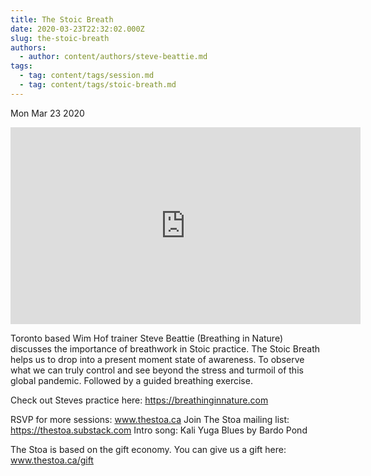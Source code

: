 ```yaml
---
title: The Stoic Breath
date: 2020-03-23T22:32:02.000Z
slug: the-stoic-breath
authors:
  - author: content/authors/steve-beattie.md
tags:
  - tag: content/tags/session.md
  - tag: content/tags/stoic-breath.md
---
```






Mon Mar 23 2020

<iframe width="560" height="315" src="https://www.youtube.com/embed/DbG8JGhguQU" title="The Stoic Breath w/ Steve Beattie" frameborder="0" allow="accelerometer; autoplay; clipboard-write; encrypted-media; gyroscope; picture-in-picture" allowfullscreen ></iframe>

Toronto based Wim Hof trainer Steve Beattie (Breathing in Nature) discusses the importance of breathwork in Stoic practice. The Stoic Breath helps us to drop into a present moment state of awareness. To observe what we can truly control and see beyond the stress and turmoil of this global pandemic. Followed by a guided breathing exercise. 

Check out Steves practice here: https://breathinginnature.com

RSVP for more sessions: www.thestoa.ca
Join The Stoa mailing list: https://thestoa.substack.com
Intro song: Kali Yuga Blues by Bardo Pond

The Stoa is based on the gift economy. You can give us a gift here: www.thestoa.ca/gift


